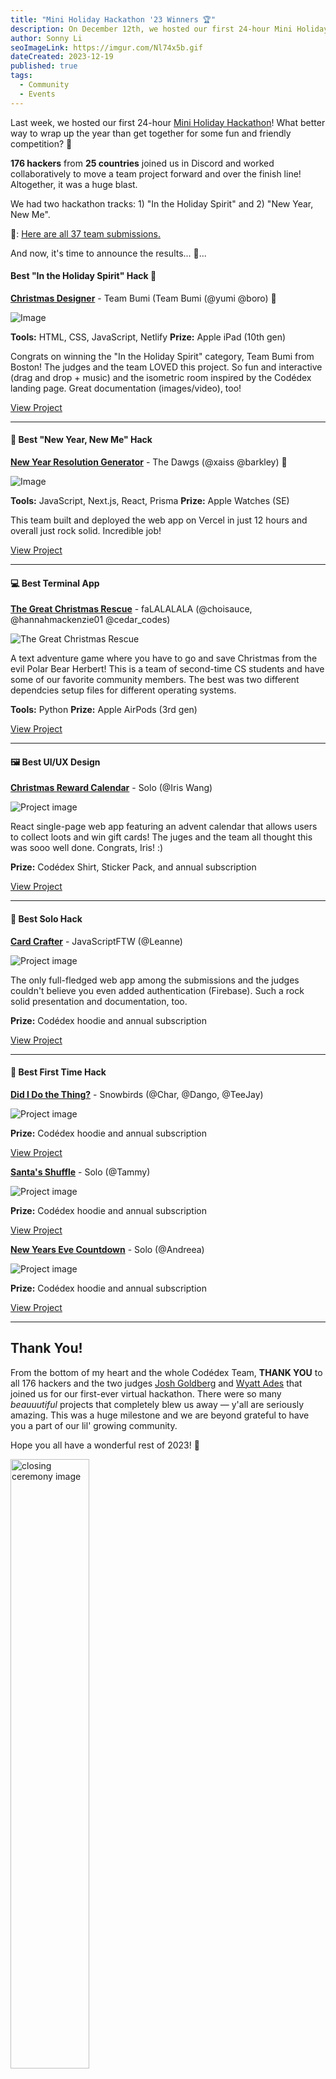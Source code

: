 ```yaml
---
title: "Mini Holiday Hackathon '23 Winners 🏆"
description: On December 12th, we hosted our first 24-hour Mini Holiday Hackathon!  What better way to wrap up the year than get together for some fun and friendly competition? 🚀
author: Sonny Li
seoImageLink: https://imgur.com/Nl74x5b.gif
dateCreated: 2023-12-19
published: true
tags:
  - Community
  - Events
---
```


Last week, we hosted our first 24-hour [Mini Holiday Hackathon](https://www.codedex.io/community/monthly-challenge/december-2023)! What better way to wrap up the year than get together for some fun and friendly competition? 🚀

**176 hackers** from **25 countries** joined us in Discord and worked collaboratively to move a team project forward and over the finish line! Altogether, it was a huge blast. 

We had two hackathon tracks: 1) "In the Holiday Spirit" and 2) "New Year, New Me".

🔗: [Here are all 37 team submissions.](https://www.codedex.io/community/monthly-challenge/december-2023)

And now, it's time to announce the results... 🥁...


#### Best "In the Holiday Spirit" Hack 🎄

**[Christmas Designer](https://www.codedex.io/community/monthly-challenge/submission/32PAQaaiKjx5CQPg8Ebd)** - Team Bumi (Team Bumi (@yumi @boro) 🌱

![Image](https://imgur.com/hYb9Qjx.png)

**Tools:** HTML, CSS, JavaScript, Netlify
**Prize:** Apple iPad (10th gen)

Congrats on winning the "In the Holiday Spirit" category, Team Bumi from Boston! The judges and the team LOVED this project. So fun and interactive (drag and drop + music) and the isometric room inspired by the Codédex landing page. Great documentation (images/video), too!

<div style={{ display: "flex", justifyContent: "center", marginBottom: "1.2rem", transform: "scale(.9)" }}>
  <a className="nes-btn is-warning" href="https://www.codedex.io/community/monthly-challenge/submission/32PAQaaiKjx5CQPg8Ebd">View Project</a>
</div>

---

#### 🎊 Best "New Year, New Me" Hack

**[New Year Resolution Generator](https://www.codedex.io/community/monthly-challenge/submission/wo8pui7ITPGVymSoPH2m)** - The Dawgs (@xaiss @barkley) 🌱

![Image](https://imgur.com/8k9eAOr.png)

**Tools:** JavaScript, Next.js, React, Prisma
**Prize:** Apple Watches (SE)

This team built and deployed the web app on Vercel in just 12 hours and overall just rock solid. Incredible job!

<div style={{ display: "flex", justifyContent: "center", marginBottom: "1.2rem", transform: "scale(.9)" }}>
  <a className="nes-btn is-warning" href="https://www.codedex.io/community/monthly-challenge/submission/wo8pui7ITPGVymSoPH2m">View Project</a>
</div>

---

#### 💻 Best Terminal App

**[The Great Christmas Rescue](https://www.codedex.io/community/monthly-challenge/submission/4chxT7DPA9kGK3ahpT4A)** - faLALALALA (@choisauce, @hannahmackenzie01 @cedar_codes)

![The Great Christmas Rescue](https://i.imgur.com/QLYpTnS.gif)

A text adventure game where you have to go and save Christmas from the evil Polar Bear Herbert! This is a team of second-time CS students and have some of our favorite community members. The best was two different dependcies setup files for different operating systems.

**Tools:** Python
**Prize:** Apple AirPods (3rd gen)

<div style={{ display: "flex", justifyContent: "center", marginBottom: "1.2rem", transform: "scale(.9)" }}>
  <a className="nes-btn is-warning" href="https://www.codedex.io/community/monthly-challenge/submission/4chxT7DPA9kGK3ahpT4A">View Project</a>
</div>

---

#### 🖼️ Best UI/UX Design

**[Christmas Reward Calendar]()** - Solo (@Iris Wang)

![Project image](https://imgur.com/5upMzqy.png)

React single-page web app featuring an advent calendar that allows users to collect loots and win gift cards! The juges and the team all thought this was sooo well done. Congrats, Iris! :)

**Prize:** Codédex Shirt, Sticker Pack, and annual subscription

<div style={{ display: "flex", justifyContent: "center", marginBottom: "1.2rem", transform: "scale(.9)" }}>
  <a className="nes-btn is-warning" href="https://www.codedex.io/community/monthly-challenge/submission/4MASTawAEuNR5xswHy5b">View Project</a>
</div>

---

#### 🥇 Best Solo Hack

**[Card Crafter](https://www.codedex.io/community/monthly-challenge/submission/bONlraRWkymyE50hhPT4)** - JavaScriptFTW (@Leanne)

![Project image](https://imgur.com/aMOd4qb.png)

The only full-fledged web app among the submissions and the judges couldn't believe you even added authentication (Firebase). Such a rock solid presentation and documentation, too. 

**Prize:** Codédex hoodie and annual subscription

<div style={{ display: "flex", justifyContent: "center", marginBottom: "1.2rem", transform: "scale(.9)" }}>
  <a className="nes-btn is-warning" href="https://www.codedex.io/community/monthly-challenge/submission/bONlraRWkymyE50hhPT4">View Project</a>
</div>

---

#### 🌱 Best First Time Hack

**[Did I Do the Thing?](https://www.codedex.io/community/monthly-challenge/submission/ClFNRipwDywOZqXUH5cg)** - Snowbirds (@Char, @Dango, @TeeJay)

![Project image](https://imgur.com/st8Ml49.png)

**Prize:** Codédex hoodie and annual subscription

<div style={{ display: "flex", justifyContent: "center", marginBottom: "1.2rem", transform: "scale(.9)" }}>
  <a className="nes-btn is-warning" href="https://www.codedex.io/community/monthly-challenge/submission/ClFNRipwDywOZqXUH5cg">View Project</a>
</div>


**[Santa's Shuffle](https://www.codedex.io/community/monthly-challenge/submission/TRi80Tfr92WeaJ90KSot)** - Solo (@Tammy)

![Project image](https://imgur.com/c7qnvFh.png)

**Prize:** Codédex hoodie and annual subscription

<div style={{ display: "flex", justifyContent: "center", marginBottom: "1.2rem", transform: "scale(.9)" }}>
  <a className="nes-btn is-warning" href="https://www.codedex.io/community/monthly-challenge/submission/TRi80Tfr92WeaJ90KSot">View Project</a>
</div>


**[New Years Eve Countdown](https://www.codedex.io/community/monthly-challenge/submission/ofnonB3gD35O8XLFuaAy)** - Solo (@Andreea)

![Project image](https://imgur.com/gltVhcL.gif)

**Prize:** Codédex hoodie and annual subscription

<div style={{ display: "flex", justifyContent: "center", marginBottom: "1.2rem", transform: "scale(.9)" }}>
  <a className="nes-btn is-warning" href="https://www.codedex.io/community/monthly-challenge/submission/ofnonB3gD35O8XLFuaAy">View Project</a>
</div>

---

## Thank You!

From the bottom of my heart and the whole Codédex Team, **THANK YOU** to all 176 hackers and the two judges [Josh Goldberg](https://twitter.com/JoshuaKGoldberg) and [Wyatt Ades](https://twitter.com/wyattades) that joined us for our first-ever virtual hackathon. There were so many _beauuutiful_ projects that completely blew us away — y'all are seriously amazing. This was a huge milestone and we are beyond grateful to have you a part of our lil' growing community.

Hope you all have a wonderful rest of 2023! 🫶

<img src="https://c.tenor.com/_LNGWobK5usAAAAd/tenor.gif" alt="closing ceremony image" width="50%"/>

## Links

If you missed the opening / closing ceremony, here are the links:

- Opening Ceremony: https://youtu.be/H67v17-Y0qE?si=FbNTaRUzw2P28xfC
- Closing Ceremony: https://youtu.be/cavHgaqGapU?si=Qg056-ky9cAiolcZ
- View Projects: https://www.codedex.io/community/monthly-challenge/december-2023
